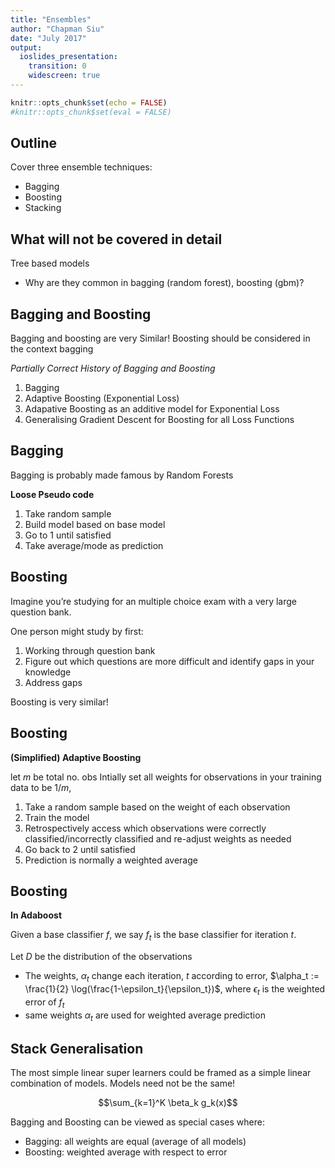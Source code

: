 ```yaml
---
title: "Ensembles"
author: "Chapman Siu"
date: "July 2017"
output: 
  ioslides_presentation:
    transition: 0
    widescreen: true
---
```


```r
knitr::opts_chunk$set(echo = FALSE)
#knitr::opts_chunk$set(eval = FALSE)
```

## Outline

Cover three ensemble techniques:

-  Bagging
-  Boosting
-  Stacking


<!-- why do gbm's function this way? What about random forest? Why do we tend to prefer GBM over random forest? --> 



## What will not be covered in detail

Tree based models

-   Why are they common in bagging (random forest), boosting (gbm)? 

## Bagging and Boosting

Bagging and boosting are very Similar! Boosting should be considered in the context bagging

_Partially Correct History of Bagging and Boosting_

1.  Bagging
2.  Adaptive Boosting (Exponential Loss)
3.  Adapative Boosting as an additive model for Exponential Loss
4.  Generalising Gradient Descent for Boosting for all Loss Functions

## Bagging

Bagging is probably made famous by Random Forests

**Loose Pseudo code**

1.  Take random sample
2.  Build model based on base model
3.  Go to 1 until satisfied
4.  Take average/mode as prediction


## Boosting

Imagine you're studying for an multiple choice exam with a very large question bank. 

One person might study by first:

1.  Working through question bank
2.  Figure out which questions are more difficult and identify gaps in your knowledge
3.  Address gaps

Boosting is very similar!

## Boosting

**(Simplified) Adaptive Boosting**

let $m$ be total no. obs
Intially set all weights for observations in your training data to be $1/m$, 

1.  Take a random sample based on the weight of each observation
2.  Train the model
3.  Retrospectively access which observations were correctly classified/incorrectly 
    classified and re-adjust weights as needed
4.  Go back to 2 until satisfied
5.  Prediction is normally a weighted average

## Boosting

**In Adaboost**

Given a base classifier $f$, we say $f_t$ is the base classifier for iteration $t$. 

Let $D$ be the distribution of the observations

*  The weights, $\alpha_t$ change each iteration, $t$ according to error, $\alpha_t := \frac{1}{2} \log(\frac{1-\epsilon_t}{\epsilon_t})$, where $\epsilon_t$ is the weighted error of $f_t$
*  same weights $\alpha_t$ are used for weighted average prediction <!--(Platt's callibration)-->

## Stack Generalisation

The most simple linear super learners could be framed as a simple linear combination of models. Models need not be the same! <!--Let $g$ be a generalizer, representing a model learnt from a training set and $k$ be the $k$ model build where $k = 1, 2, ..., K$. In this setting $g_k$ need not be the same base model, and might represent a gradient boosting model, neural network, support vector machine or regression model. -->

$$\sum_{k=1}^K \beta_k g_k(x)$$

Bagging and Boosting can be viewed as special cases where:

*  Bagging: all weights are equal (average of all models)
*  Boosting: weighted average with respect to error


<!--
Another approach is to treat it as a regression problem to minimise. 

$$\sum_{i=1}^N \mathcal{L}(\sum_{k=1}^K \beta_k g_k(x))$$
-->
<!-- examples --> 

